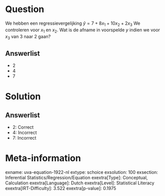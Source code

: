 Question
========

We hebben een regressievergelijking $\hat{y} = 7 + 8x_{1} +
10x_{2} + 2x_{3}$ We controleren voor *x*~1~ en *x*~2~. Wat is de
afname in voorspelde *y* indien we voor *x*~3~ van 3 naar 2 gaan?

Answerlist
----------

* 2
* 4
* 7

Solution
========

Answerlist
----------

* 2: Correct
* 4: Incorrect
* 7: Incorrect

Meta-information
================
exname: uva-equation-1922-nl
extype: schoice
exsolution: 100
exsection: Inferential Statistics/Regression/Equation
exextra[Type]: Conceptual, Calculation
exextra[Language]: Dutch
exextra[Level]: Statistical Literacy
exextra[IRT-Difficulty]: 3.522
exextra[p-value]: 0.1975
